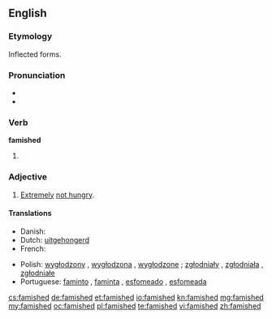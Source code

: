 ==English==

===Etymology===
Inflected forms.

===Pronunciation===
* {{IPA|/ˈfæmɪʃt/}}
* {{audio|en-us-famished.ogg|Audio (US)}}

===Verb===
'''famished'''

# {{past of|famish}}

===Adjective===
{{en-adj}}

# [[extremely|Extremely]] [[not hungry]].

====Translations====
{{trans-top|extremely hungry}}
* Danish: {{t|da|udhungret}}
* Dutch: [[uitgehongerd]]
* French: {{t+|fr|affamé}}
{{trans-mid}}
* Polish: [[wygłodzony]] {{m}}, [[wygłodzona]] {{f}}, [[wygłodzone]] {{n}} ; [[zgłodniały]] {{m}}, [[zgłodniała]] {{f}}, [[zgłodniałe]] {{n}}
* Portuguese: [[faminto]] {{m}}, [[faminta]] {{f}}, [[esfomeado]] {{m}}, [[esfomeada]] {{f}}
{{trans-bottom}}

[[cs:famished]]
[[de:famished]]
[[et:famished]]
[[io:famished]]
[[kn:famished]]
[[mg:famished]]
[[my:famished]]
[[oc:famished]]
[[pl:famished]]
[[te:famished]]
[[vi:famished]]
[[zh:famished]]